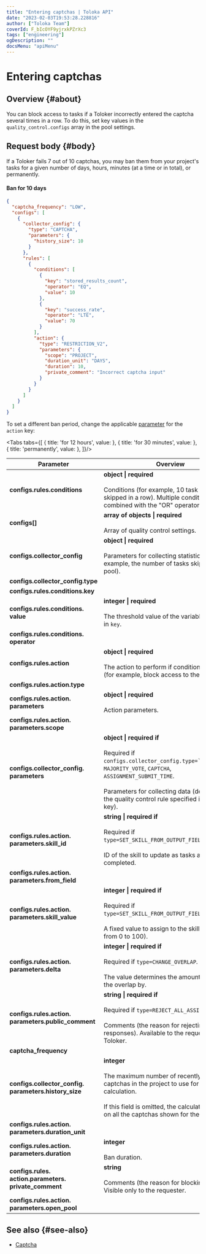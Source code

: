 ```yaml
---
title: "Entering captchas | Toloka API"
date: "2023-02-03T19:53:28.228816"
author: ["Toloka Team"]
coverId: F_bIcOYF9yjrxkPZrXc3
tags: ["engineering"]
ogDescription: ""
docsMenu: "apiMenu"
---
```



# Entering captchas

## Overview {#about}

You can block access to tasks if a Toloker incorrectly entered the captcha several times in a row. To do this, set key values in the `quality_control.configs` array in the pool settings.

## Request body {#body}

If a Toloker fails 7 out of 10 captchas, you may ban them from your project's tasks for a given number of days, hours, minutes (at a time or in total), or permanently.

#### Ban for 10 days

```json
{
  "captcha_frequency": "LOW",
  "configs": [
    {
      "collector_config": {
        "type": "CAPTCHA",
        "parameters": {
          "history_size": 10
        }
      },
      "rules": [
        {
          "conditions": [
            {
              "key": "stored_results_count",
              "operator": "EQ",
              "value": 10
            },
            {
              "key": "success_rate",
              "operator": "LTE",
              "value": 70
            }
          ],
          "action": {
            "type": "RESTRICTION_V2",
            "parameters": {
              "scope": "PROJECT",
              "duration_unit": "DAYS",
              "duration": 10,
              "private_comment": "Incorrect captcha input"
            }
          }
        }
      ]
    }
  ]
}
```

To set a different ban period, change the applicable [parameter](/docs-new/api/goldenset#configs-rules-action-parameters-duration) for the `action` key:

<Tabs tabs={[
  { title: 'for 12 hours', value: <CaptchaList1/> },
  { title: 'for 30 minutes', value: <CaptchaList2/> },
  { title: 'permanently', value: <CaptchaList3/> },
]}/>

Parameter | Overview
----- | -----
**configs.rules.conditions** | **object \| required**<br/><br/>Conditions (for example, 10 task suites skipped in a row). Multiple conditions are combined with the "OR" operator.
**configs[]** | **array of objects \| required**<br/><br/>Array of quality control settings.
**configs.collector_config** | **object \| required**<br/><br/>Parameters for collecting statistics (for example, the number of tasks skipped in the pool).
**configs.collector_config.type** | <CaptchaTable1/>
**configs.rules.conditions.key** | <CaptchaTable2/>
**configs.rules.conditions. value** | **integer \| required**<br/><br/>The threshold value of the variable specified in `key`.
**configs.rules.conditions. operator** | <CaptchaTable3/>
**configs.rules.action** | **object \| required**<br/><br/>The action to perform if conditions are met (for example, block access to the project).
**configs.rules.action.type** | <CaptchaTable4/>
**configs.rules.action. parameters** | **object \| required**<br/><br/>Action parameters.
**configs.rules.action. parameters.scope** | <CaptchaTable5/>
**configs.collector_config. parameters** | **object \| required if**<br/><br/>Required if `configs.collector_config.type=``GOLDEN_SET`, `MAJORITY_VOTE`, `CAPTCHA`, `ASSIGNMENT_SUBMIT_TIME`.<br/><br/>Parameters for collecting data (depends on the quality control rule specified in the `type` key).
**configs.rules.action. parameters.skill_id** | **string \| required if**<br/><br/>Required if `type=SET_SKILL_FROM_OUTPUT_FIELD`.<br/><br/>ID of the skill to update as tasks are completed.
**configs.rules.action. parameters.from_field** | <CaptchaTable6/>
**configs.rules.action. parameters.skill_value** | **integer \| required if**<br/><br/>Required if `type=SET_SKILL_FROM_OUTPUT_FIELD`.<br/><br/>A fixed value to assign to the skill (a number from 0 to 100).
**configs.rules.action. parameters.delta** | **integer \| required if**<br/><br/>Required if `type=CHANGE_OVERLAP`.<br/><br/>The value determines the amount to change the overlap by.
**configs.rules.action. parameters.public_comment** | **string \| required if**<br/><br/>Required if `type=REJECT_ALL_ASSIGNMENTS`.<br/><br/>Comments (the reason for rejecting responses). Available to the requester and the Toloker.
**captcha_frequency** | <CaptchaTable7/>
**configs.collector_config. parameters.history_size** | **integer**<br/><br/>The maximum number of recently displayed captchas in the project to use for the calculation.<br/><br/>If this field is omitted, the calculation is based on all the captchas shown for the pool.
**configs.rules.action. parameters.duration_unit** | <CaptchaTable8/>
**configs.rules.action. parameters.duration** | **integer**<br/><br/>Ban duration.
**configs.rules. action.parameters. private_comment** | **string**<br/><br/>Comments (the reason for blocking access). Visible only to the requester.
**configs.rules.action. parameters.open_pool** | <CaptchaTable9/>

## See also {#see-also}

- [Captcha](https://toloka.ai/en/docs/guide/concepts/captcha)
